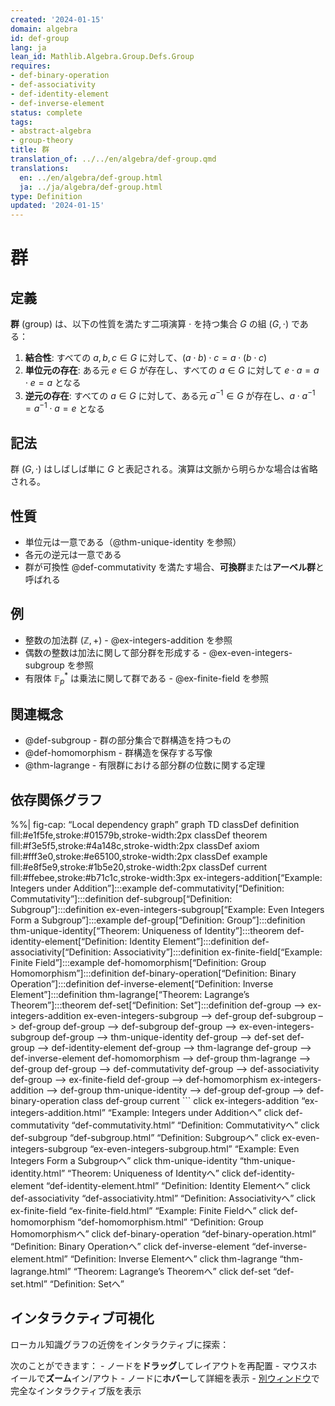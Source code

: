 ```yaml
---
created: '2024-01-15'
domain: algebra
id: def-group
lang: ja
lean_id: Mathlib.Algebra.Group.Defs.Group
requires:
- def-binary-operation
- def-associativity
- def-identity-element
- def-inverse-element
status: complete
tags:
- abstract-algebra
- group-theory
title: 群
translation_of: ../../en/algebra/def-group.qmd
translations:
  en: ../en/algebra/def-group.html
  ja: ../ja/algebra/def-group.html
type: Definition
updated: '2024-01-15'
---
```


# 群

## 定義

**群** (group) は、以下の性質を満たす二項演算 $\cdot$ を持つ集合 $G$ の組 $(G, \cdot)$ である：

1. **結合性**: すべての $a, b, c \in G$ に対して、$(a \cdot b) \cdot c = a \cdot (b \cdot c)$
2. **単位元の存在**: ある元 $e \in G$ が存在し、すべての $a \in G$ に対して $e \cdot a = a \cdot e = a$ となる
3. **逆元の存在**: すべての $a \in G$ に対して、ある元 $a^{-1} \in G$ が存在し、$a \cdot a^{-1} = a^{-1} \cdot a = e$ となる

## 記法

群 $(G, \cdot)$ はしばしば単に $G$ と表記される。演算は文脈から明らかな場合は省略される。

## 性質

- 単位元は一意である（@thm-unique-identity を参照）
- 各元の逆元は一意である
- 群が可換性 @def-commutativity を満たす場合、**可換群**または**アーベル群**と呼ばれる

## 例

- 整数の加法群 $(\mathbb{Z}, +)$ - @ex-integers-addition を参照
- 偶数の整数は加法に関して部分群を形成する - @ex-even-integers-subgroup を参照
- 有限体 $\mathbb{F}_p^*$ は乗法に関して群である - @ex-finite-field を参照

## 関連概念

- @def-subgroup - 群の部分集合で群構造を持つもの
- @def-homomorphism - 群構造を保存する写像
- @thm-lagrange - 有限群における部分群の位数に関する定理

## 依存関係グラフ

%%| fig-cap: "Local dependency graph"
graph TD
    classDef definition fill:#e1f5fe,stroke:#01579b,stroke-width:2px
    classDef theorem fill:#f3e5f5,stroke:#4a148c,stroke-width:2px
    classDef axiom fill:#fff3e0,stroke:#e65100,stroke-width:2px
    classDef example fill:#e8f5e9,stroke:#1b5e20,stroke-width:2px
    classDef current fill:#ffebee,stroke:#b71c1c,stroke-width:3px
    ex-integers-addition["Example: Integers under Addition"]:::example
    def-commutativity["Definition: Commutativity"]:::definition
    def-subgroup["Definition: Subgroup"]:::definition
    ex-even-integers-subgroup["Example: Even Integers Form a Subgroup"]:::example
    def-group["Definition: Group"]:::definition
    thm-unique-identity["Theorem: Uniqueness of Identity"]:::theorem
    def-identity-element["Definition: Identity Element"]:::definition
    def-associativity["Definition: Associativity"]:::definition
    ex-finite-field["Example: Finite Field"]:::example
    def-homomorphism["Definition: Group Homomorphism"]:::definition
    def-binary-operation["Definition: Binary Operation"]:::definition
    def-inverse-element["Definition: Inverse Element"]:::definition
    thm-lagrange["Theorem: Lagrange's Theorem"]:::theorem
    def-set["Definition: Set"]:::definition
    def-group --> ex-integers-addition
    ex-even-integers-subgroup --> def-group
    def-subgroup --> def-group
    def-group --> def-subgroup
    def-group --> ex-even-integers-subgroup
    def-group --> thm-unique-identity
    def-group --> def-set
    def-group --> def-identity-element
    def-group --> thm-lagrange
    def-group --> def-inverse-element
    def-homomorphism --> def-group
    thm-lagrange --> def-group
    def-group --> def-commutativity
    def-group --> def-associativity
    def-group --> ex-finite-field
    def-group --> def-homomorphism
    ex-integers-addition --> def-group
    thm-unique-identity --> def-group
    def-group --> def-binary-operation
    class def-group current
```
    click ex-integers-addition "ex-integers-addition.html" "Example: Integers under Additionへ"
    click def-commutativity "def-commutativity.html" "Definition: Commutativityへ"
    click def-subgroup "def-subgroup.html" "Definition: Subgroupへ"
    click ex-even-integers-subgroup "ex-even-integers-subgroup.html" "Example: Even Integers Form a Subgroupへ"
    click thm-unique-identity "thm-unique-identity.html" "Theorem: Uniqueness of Identityへ"
    click def-identity-element "def-identity-element.html" "Definition: Identity Elementへ"
    click def-associativity "def-associativity.html" "Definition: Associativityへ"
    click ex-finite-field "ex-finite-field.html" "Example: Finite Fieldへ"
    click def-homomorphism "def-homomorphism.html" "Definition: Group Homomorphismへ"
    click def-binary-operation "def-binary-operation.html" "Definition: Binary Operationへ"
    click def-inverse-element "def-inverse-element.html" "Definition: Inverse Elementへ"
    click thm-lagrange "thm-lagrange.html" "Theorem: Lagrange's Theoremへ"
    click def-set "def-set.html" "Definition: Setへ"

## インタラクティブ可視化

ローカル知識グラフの近傍をインタラクティブに探索：

::: {.graph-viz data-id="def-group" data-width="700" data-height="500"}
:::

次のことができます：
- ノードを**ドラッグ**してレイアウトを再配置
- マウスホイールで**ズーム**イン/アウト
- ノードに**ホバー**して詳細を表示
- [別ウィンドウ](../../output/interactive/def-group.html){target="_blank"}で完全なインタラクティブ版を表示
